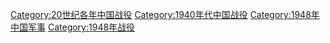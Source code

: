 [[Category:20世纪各年中国战役|Category:20世纪各年中国战役]]
[[Category:1940年代中国战役|Category:1940年代中国战役]]
[[Category:1948年中国军事|Category:1948年中国军事]]
[[Category:1948年战役|Category:1948年战役]]